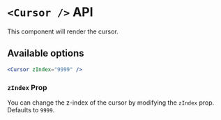 # `<Cursor />` API

This component will render the cursor.

## Available options

```jsx
<Cursor zIndex="9999" />
```

### `zIndex` Prop

You can change the z-index of the cursor by modifying the `zIndex` prop. Defaults to `9999`.
